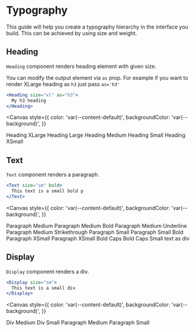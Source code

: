 

<Meta title="Foundations/Typography" />

# Typography

This guide will help you create a typography hierarchy in the interface you build. This can be achieved by using size and weight.

## Heading

`Heading` component renders heading element with given size.

You can modify the output element via `as` prop. For example if you want to render XLarge heading as `h3` just pass `as='h3'`

```jsx
<Heading size="xl" as="h3">
  My h3 heading
</Heading>
```

<ArgsTable of={Heading} />

<Canvas
  style={{
    color: 'var(--content-default)',
    backgroundColor: 'var(--background)',
  }}
>
  <Heading size="xl">Heading XLarge</Heading>
  <Heading size="lg">Heading Large</Heading>
  <Heading size="md">Heading Medium</Heading>
  <Heading size="sm">Heading Small</Heading>
  <Heading size="xs">Heading XSmall</Heading>
</Canvas>

## Text

`Text` component renders a paragraph.

```jsx
<Text size="sm" bold>
  This text is a small bold p
</Text>
```

<ArgsTable of={Text} />

<Canvas
  style={{
    color: 'var(--content-default)',
    backgroundColor: 'var(--background)',
  }}
>
  <Text>Paragraph Medium</Text>
  <Text bold>Paragraph Medium Bold</Text>
  <Text underline>Paragraph Medium Underline</Text>
  <Text strike>Paragraph Medium Strikethrough</Text>
  <Text size="sm">Paragraph Small</Text>
  <Text size="sm" bold>
    Paragraph Small Bold
  </Text>
  <Text size="xs">Paragraph XSmall</Text>
  <Text size="xs" bold>
    Paragraph XSmall Bold
  </Text>
  <Text caps>Caps</Text>
  <Text caps bold>
    Bold Caps
  </Text>
  <Text as="div" size="sm">
    Small text as div
  </Text>
</Canvas>

## Display

`Display` component renders a div.

```jsx
<Display size="sm">
  This text is a small div
</Display>
```

<ArgsTable of={Display} />

<Canvas
  style={{
    color: 'var(--content-default)',
    backgroundColor: 'var(--background)',
  }}
>
  <Display>Div Medium</Display>
  <Display size="sm">Div Small</Display>
  <Display as="p">Paragraph Medium</Display>
  <Display as="p" size="sm">Paragraph Small</Display>
</Canvas>
